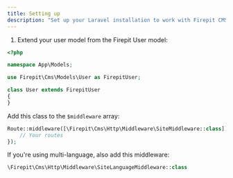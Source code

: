 ```yaml
---
title: Setting up
description: "Set up your Laravel installation to work with Firepit CMS"
---
```


1. Extend your user model from the Firepit User model:

```php
<?php

namespace App\Models;

use Firepit\Cms\Models\User as FirepitUser;

class User extends FirepitUser
{
}
```

Add this class to the `$middleware` array:

```php
Route::middleware([\Firepit\Cms\Http\Middleware\SiteMiddleware::class])->group(function(){
    // Your routes
});
```

If you're using multi-language, also add this middleware:

```php
\Firepit\Cms\Http\Middleware\SiteLanguageMiddleware::class
```